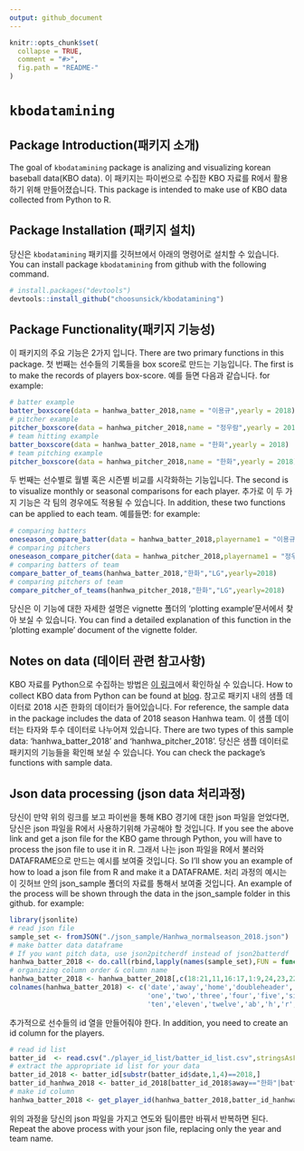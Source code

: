 ```yaml
---
output: github_document
---
```


```r
knitr::opts_chunk$set(
  collapse = TRUE,
  comment = "#>",
  fig.path = "README-"
)
```

# `kbodatamining`

## Package Introduction(패키지 소개)

The goal of `kbodatamining` package is analizing and visualizing korean baseball data(KBO data). 
이 패키지는 파이썬으로 수집한 KBO 자료를 R에서 활용하기 위해 만들어졌습니다. 
This package is intended to make use of KBO data collected from Python to R.

## Package Installation (패키지 설치)
당신은 `kbodatamining` 패키지를 깃허브에서 아래의 명령어로 설치할 수 있습니다.
You can install package `kbodatamining` from github with the following command.
```r
# install.packages("devtools")
devtools::install_github("choosunsick/kbodatamining")
```

## Package Functionality(패키지 기능성)

이 패키지의 주요 기능은 2가지 입니다.
There are two primary functions in this package.
첫 번째는 선수들의 기록들을 box score로 만드는 기능입니다.
The first is to make the records of players box-score.
예를 들면 다음과 같습니다.
for example:

```r
# batter example
batter_boxscore(data = hanhwa_batter_2018,name = "이용규",yearly = 2018)
# pitcher example
pitcher_boxscore(data = hanhwa_pitcher_2018,name = "정우람",yearly = 2018)
# team hitting example
batter_boxscore(data = hanhwa_batter_2018,name = "한화",yearly = 2018)
# team pitching example
pitcher_boxscore(data = hanhwa_pitcher_2018,name = "한화",yearly = 2018)
```

두 번째는 선수별로 월별 혹은 시즌별 비교를 시각화하는 기능입니다.
The second is to visualize monthly or seasonal comparisons for each player.
추가로 이 두 가지 기능은 각 팀의 경우에도 적용될 수 있습니다.
In addition, these two functions can be applied to each team.
예를들면:
for example:
```r
# comparing batters
oneseason_compare_batter(data = hanhwa_batter_2018,playername1 = "이용규",playername2 = "정근우",yearly=2018)
# comparing pitchers
oneseason_compare_pitcher(data = hanhwa_pitcher_2018,playername1 = "정우람",playername2 = "이태양",yearly=2018)
# comparing batters of team
compare_batter_of_teams(hanhwa_batter_2018,"한화","LG",yearly=2018)
# comparing pitchers of team
compare_pitcher_of_teams(hanhwa_pitcher_2018,"한화","LG",yearly=2018)
```

당신은 이 기능에 대한 자세한 설명은 vignette 폴더의 'plotting example'문서에서 찾아 보실 수 있습니다.
You can find a detailed explanation of this function in the 'plotting example' document of the vignette folder.

## Notes on data (데이터 관련 참고사항)
KBO 자료를 Python으로 수집하는 방법은 [이 링크](https://choosunsick.github.io/post/kbo_data_wrangling/)에서 확인하실 수 있습니다.
How to collect KBO data from Python can be found at [blog](https://choosunsick.github.io/post/kbo_data_wrangling/).
참고로 패키지 내의 샘플 데이터로 2018 시즌 한화의 데이터가 들어있습니다.
For reference, the sample data in the package includes the data of 2018 season Hanhwa team. 
이 샘플 데이터는 타자와 투수 데이터로 나누어져 있습니다. 
There are two types of this sample data: 'hanhwa_batter_2018' and 'hanhwa_pitcher_2018'.
당신은 샘플 데이터로 패키지의 기능들을 확인해 보실 수 있습니다. 
You can check the package's functions with sample data.

## Json data processing (json data 처리과정)
당신이 만약 위의 링크를 보고 파이썬을 통해 KBO 경기에 대한 json 파일을 얻었다면, 당신은 json 파일을 R에서 사용하기위해 가공해야 할 것입니다. 
If you see the above link and get a json file for the KBO game through Python, you will have to process the json file to use it in R.
그래서 나는 json 파일을 R에서 불러와 DATAFRAME으로 만드는 예시를 보여줄 것입니다. 
So I'll show you an example of how to load a json file from R and make it a DATAFRAME.
처리 과정의 예시는 이 깃허브 안의 json_sample 폴더의 자료를 통해서 보여줄 것입니다.
An example of the process will be shown through the data in the json_sample folder in this github.
for example:

```r
library(jsonlite)
# read json file
sample_set <- fromJSON("./json_sample/Hanhwa_normalseason_2018.json")
# make batter data dataframe 
# If you want pitch data, use json2pitcherdf instead of json2batterdf
hanhwa_batter_2018 <- do.call(rbind,lapply(names(sample_set),FUN = function(x)json2batterdf(sample_set,x)))
# organizing column order & column name
hanhwa_batter_2018 <- hanhwa_batter_2018[,c(18:21,11,16:17,1:9,24,23,22,13,12,10,15)]
colnames(hanhwa_batter_2018) <- c('date','away','home','doubleheader','name','team','position',
                                  'one','two','three','four','five','six','seven','eight','nine',
                                  'ten','eleven','twelve','ab','h','r','rbi')
```
추가적으로 선수들의 id 열을 만들어줘야 한다.
In addition, you need to create an id column for the players.

```r
# read id list 
batter_id  <- read.csv("./player_id_list/batter_id_list.csv",stringsAsFactors = F)
# extract the appropriate id list for your data
batter_id_2018 <- batter_id[substr(batter_id$date,1,4)==2018,]
batter_id_hanhwa_2018 <- batter_id_2018[batter_id_2018$away=="한화"|batter_id_2018$home=="한화",]
# make id column 
hanhwa_batter_2018 <- get_player_id(hanhwa_batter_2018,batter_id_hanhwa_2018)
```

위의 과정을 당신의 json 파일을 가지고 연도와 팀이름만 바꿔서 반복하면 된다. 
Repeat the above process with your json file, replacing only the year and team name.

